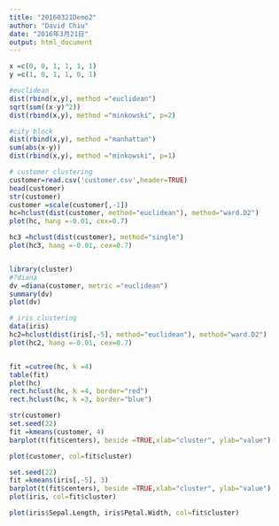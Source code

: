 ```yaml
---
title: "20160321Demo2"
author: "David Chiu"
date: "2016年3月21日"
output: html_document
---
```


```r

x =c(0, 0, 1, 1, 1, 1)
y =c(1, 0, 1, 1, 0, 1)

#euclidean
dist(rbind(x,y), method ="euclidean")
sqrt(sum((x-y)^2))
dist(rbind(x,y), method ="minkowski", p=2)

#city block
dist(rbind(x,y), method ="manhattan")
sum(abs(x-y))
dist(rbind(x,y), method ="minkowski", p=1)

```

```r
# customer clustering
customer=read.csv('customer.csv',header=TRUE)
head(customer)
str(customer)
customer =scale(customer[,-1])
hc=hclust(dist(customer, method="euclidean"), method="ward.D2")
plot(hc, hang =-0.01, cex=0.7)

hc3 =hclust(dist(customer), method="single")
plot(hc3, hang =-0.01, cex=0.7)


library(cluster)
#?diana
dv =diana(customer, metric ="euclidean")
summary(dv)
plot(dv)

# iris clustering
data(iris)
hc2=hclust(dist(iris[,-5], method="euclidean"), method="ward.D2")
plot(hc2, hang =-0.01, cex=0.7)



```

```r
fit =cutree(hc, k =4)
table(fit)
plot(hc)
rect.hclust(hc, k =4, border="red")
rect.hclust(hc, k =3, border="blue")

```

```r
str(customer)
set.seed(22)
fit =kmeans(customer, 4)
barplot(t(fit$centers), beside =TRUE,xlab="cluster", ylab="value")

plot(customer, col=fit$cluster)

```

```r
set.seed(22)
fit =kmeans(iris[,-5], 3)
barplot(t(fit$centers), beside =TRUE,xlab="cluster", ylab="value")
plot(iris, col=fit$cluster)

plot(iris$Sepal.Length, iris$Petal.Width, col=fit$cluster)

```


